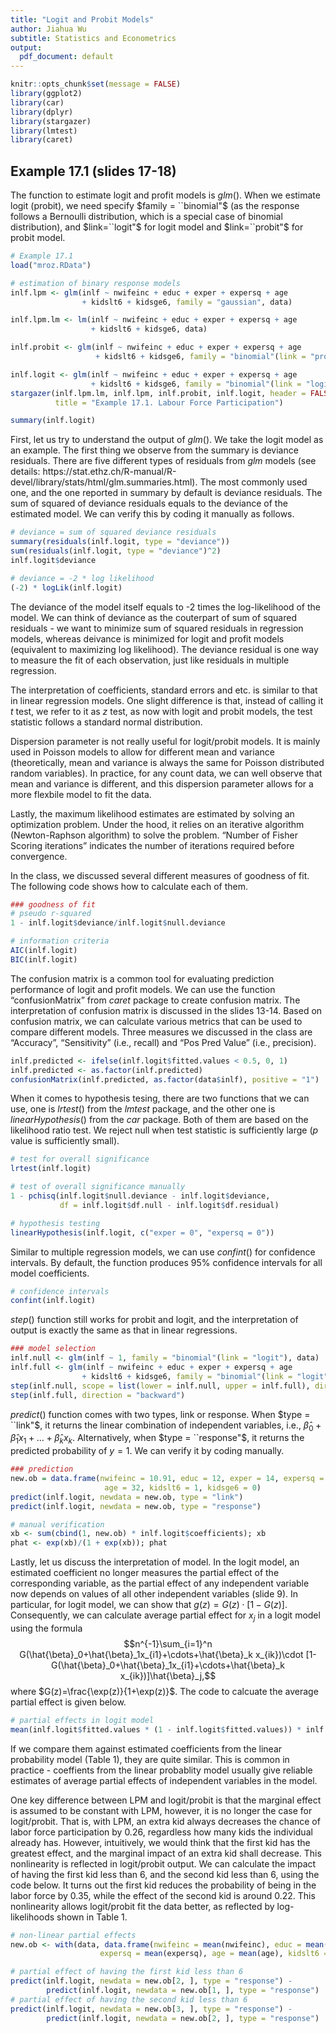 ```yaml
---
title: "Logit and Probit Models"
author: Jiahua Wu
subtitle: Statistics and Econometrics
output:
  pdf_document: default
---
```


```r
knitr::opts_chunk$set(message = FALSE)
library(ggplot2)
library(car)
library(dplyr)
library(stargazer)
library(lmtest)
library(caret)
```

## Example 17.1 (slides 17-18)
The function to estimate logit and profit models is $glm()$. When we estimate logit (probit), we need specify $family = ``binomial"$ (as the response follows a Bernoulli distribution, which is a special case of binomial distribution), and $link=``logit"$ for logit model and $link=``probit"$ for probit model.

```r
# Example 17.1
load("mroz.RData")

# estimation of binary response models
inlf.lpm <- glm(inlf ~ nwifeinc + educ + exper + expersq + age 
                + kidslt6 + kidsge6, family = "gaussian", data)

inlf.lpm.lm <- lm(inlf ~ nwifeinc + educ + exper + expersq + age 
                  + kidslt6 + kidsge6, data)

inlf.probit <- glm(inlf ~ nwifeinc + educ + exper + expersq + age 
                   + kidslt6 + kidsge6, family = "binomial"(link = "probit"), data)

inlf.logit <- glm(inlf ~ nwifeinc + educ + exper + expersq + age
                  + kidslt6 + kidsge6, family = "binomial"(link = "logit"), data)
stargazer(inlf.lpm.lm, inlf.lpm, inlf.probit, inlf.logit, header = FALSE, type = 'latex', 
          title = "Example 17.1. Labour Force Participation")
```

```r
summary(inlf.logit)
```
First, let us try to understand the output of $glm()$. We take the logit model as an example. The first thing we observe from the summary is deviance residuals. There are five different types of residuals from $glm$ models (see details: https://stat.ethz.ch/R-manual/R-devel/library/stats/html/glm.summaries.html). The most commonly used one, and the one reported in summary by default is deviance residuals. The sum of squared of deviance residuals equals to the deviance of the estimated model. We can verify this by coding it manually as follows.
```r
# deviance = sum of squared deviance residuals
summary(residuals(inlf.logit, type = "deviance"))
sum(residuals(inlf.logit, type = "deviance")^2)
inlf.logit$deviance

# deviance = -2 * log likelihood
(-2) * logLik(inlf.logit)
```
The deviance of the model itself equals to -2 times the log-likelihood of the model. We can think of deviance as the couterpart of sum of squared residuals - we want to minimize sum of squared residuals in regression models, whereas deivance is minimized for logit and profit models (equivalent to maximizing log likelihood). The deviance residual is one way to measure the fit of each observation, just like residuals in multiple regression.

The interpretation of coefficients, standard errors and etc. is similar to that in linear regression models. One slight difference is that, instead of calling it $t$ test, we refer to it as $z$ test, as now with logit and probit models, the test statistic follows a standard normal distribution.

Dispersion parameter is not really useful for logit/probit models. It is mainly used in Poisson models to allow for different mean and variance (theoretically, mean and variance is always the same for Poisson distributed random variables). In practice, for any count data, we can well observe that mean and variance is different, and this dispersion parameter allows for a more flexbile model to fit the data.

Lastly, the maximum likelihood estimates are estimated by solving an optimization problem. Under the hood, it relies on an iterative algorithm (Newton-Raphson algorithm) to solve the problem. "Number of Fisher Scoring iterations" indicates the number of iterations required before convergence.

In the class, we discussed several different measures of goodness of fit. The following code shows how to calculate each of them. 
```r
### goodness of fit
# pseudo r-squared
1 - inlf.logit$deviance/inlf.logit$null.deviance

# information criteria
AIC(inlf.logit)
BIC(inlf.logit)
```

The confusion matrix is a common tool for evaluating prediction performance of logit and profit models. We can use the function "confusionMatrix" from $caret$ package to create confusion matrix. The interpretation of confusion matrix is discussed in the slides 13-14. Based on confusion matrix, we can calculate various metrics that can be used to compare different models. Three measures we discussed in the class are "Accuracy", "Sensitivity" (i.e., recall) and "Pos Pred Value" (i.e., precision). 
```r
inlf.predicted <- ifelse(inlf.logit$fitted.values < 0.5, 0, 1)
inlf.predicted <- as.factor(inlf.predicted)
confusionMatrix(inlf.predicted, as.factor(data$inlf), positive = "1")
```

When it comes to hypothesis tesing, there are two functions that we can use, one is $lrtest()$ from the $lmtest$ package, and the other one is $linearHypothesis()$ from the $car$ package. Both of them are based on the likelihood ratio test. We reject null when test statistic is sufficiently large ($p$ value is sufficiently small).
```r
# test for overall significance
lrtest(inlf.logit)

# test of overall significance manually
1 - pchisq(inlf.logit$null.deviance - inlf.logit$deviance, 
           df = inlf.logit$df.null - inlf.logit$df.residual)

# hypothesis testing
linearHypothesis(inlf.logit, c("exper = 0", "expersq = 0"))
```

Similar to multiple regression models, we can use $confint()$ for confidence intervals. By default, the function produces 95% confidence intervals for all model coefficients.
```r
# confidence intervals
confint(inlf.logit)
```

$step()$ function still works for probit and logit, and the interpretation of output is exactly the same as that in linear regressions.
```r
### model selection
inlf.null <- glm(inlf ~ 1, family = "binomial"(link = "logit"), data)
inlf.full <- glm(inlf ~ nwifeinc + educ + exper + expersq + age
                + kidslt6 + kidsge6, family = "binomial"(link = "logit"), data)
step(inlf.null, scope = list(lower = inlf.null, upper = inlf.full), direction = "forward")
step(inlf.full, direction = "backward")
```

$predict()$ function comes with two types, link or response. When $type = ``link"$, it returns the linear combination of independent variables, i.e., $\hat{\beta}_0+\hat{\beta}_1x_1+\ldots +\hat{\beta}_k x_k$. Alternatively, when $type = ``response"$, it returns the predicted probability of $y=1$. We can verify it by coding manually.
```r
### prediction 
new.ob = data.frame(nwifeinc = 10.91, educ = 12, exper = 14, expersq = 14^2,
                     age = 32, kidslt6 = 1, kidsge6 = 0)
predict(inlf.logit, newdata = new.ob, type = "link")
predict(inlf.logit, newdata = new.ob, type = "response")

# manual verification
xb <- sum(cbind(1, new.ob) * inlf.logit$coefficients); xb
phat <- exp(xb)/(1 + exp(xb)); phat
```

Lastly, let us discuss the interpretation of model. In the logit model, an estimated coefficient no longer measures the partial effect of the corresponding variable, as the partial effect of any independent variable now depends on values of all other independent variables (slide 9). In particular, for logit model, we can show that $g(z) = G(z)\cdot [1-G(z)]$. Consequently, we can calculate average partial effect for $x_j$ in a logit model using the formula $$n^{-1}\sum_{i=1}^n G(\hat{\beta}_0+\hat{\beta}_1x_{i1}+\cdots+\hat{\beta}_k x_{ik})\cdot [1-G(\hat{\beta}_0+\hat{\beta}_1x_{i1}+\cdots+\hat{\beta}_k x_{ik})]\hat{\beta}_j,$$ where $G(z)=\frac{\exp(z)}{1+\exp(z)}$. The code to calcuate the average partial effect is given below.
```r
# partial effects in logit model
mean(inlf.logit$fitted.values * (1 - inlf.logit$fitted.values)) * inlf.logit$coefficients
```
If we compare them against estimated coefficients from the linear probability model (Table 1), they are quite similar. This is common in practice - coeffients from the linear probablity model usually give reliable estimates of average partial effects of independent variables in the model.

One key difference between LPM and logit/probit is that the marginal effect is assumed to be constant with LPM, however, it is no longer the case for logit/probit. That is, with LPM, an extra kid always decreases the chance of labor force participation by 0.26, regardless how many kids the individual already has. However, intuitively, we would think that the first kid has the greatest effect, and the marginal impact of an extra kid shall decrease. This nonlinearity is reflected in logit/probit output. We can calculate the impact of having the first kid less than 6, and the second kid less than 6, using the code below. It turns out the first kid reduces the probability of being in the labor force by 0.35, while the effect of the second kid is around 0.22. This nonlinearity allows logit/probit fit the data better, as reflected by log-likelihoods shown in Table 1.
```r
# non-linear partial effects
new.ob <- with(data, data.frame(nwifeinc = mean(nwifeinc), educ = mean(educ), exper = mean(exper),
                    expersq = mean(expersq), age = mean(age), kidslt6 = c(0, 1, 2), kidsge6 = 1))

# partial effect of having the first kid less than 6
predict(inlf.logit, newdata = new.ob[2, ], type = "response") - 
        predict(inlf.logit, newdata = new.ob[1, ], type = "response")
# partial effect of having the second kid less than 6
predict(inlf.logit, newdata = new.ob[3, ], type = "response") - 
        predict(inlf.logit, newdata = new.ob[2, ], type = "response")
```
